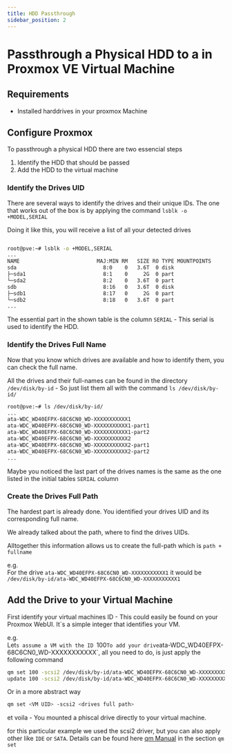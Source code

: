 ```yaml
---
title: HDD Passthrough
sidebar_position: 2
---
```


# Passthrough a Physical HDD to a in Proxmox VE Virtual Machine

## Requirements
- Installed harddrives in your proxmox Machine

## Configure Proxmox
To passthrough a physical HDD there are two essencial steps
1. Identify the HDD that should be passed
2. Add the HDD to the virtual machine

### Identify the Drives UID
There are several ways to identify the drives and their unique IDs.
The one that works out of the box is by applying the command `lsblk -o +MODEL,SERIAL`

Doing it like this, you will receive a list of all your detected drives

```bash

root@pve:~# lsblk -o +MODEL,SERIAL
...
NAME                         MAJ:MIN RM   SIZE RO TYPE MOUNTPOINTS     MODEL                SERIAL
sda                            8:0    0   3.6T  0 disk                 WDC WD40EFPX-68C6CN0 WD-XXXXXXXXXXX1
├─sda1                         8:1    0     2G  0 part
└─sda2                         8:2    0   3.6T  0 part
sdb                            8:16   0   3.6T  0 disk                 WDC WD40EFPX-68C6CN0 WD-XXXXXXXXXXX2
├─sdb1                         8:17   0     2G  0 part
└─sdb2                         8:18   0   3.6T  0 part
...
```

The essential part in the shown table is the column `SERIAL` - This serial is used to identify the HDD.

### Identify the Drives Full Name
Now that you know which drives are available and how to identify them, you can check the full name.

All the drives and their full-names can be found in the directory `/dev/disk/by-id` - So just list them all with the command `ls /dev/disk/by-id/`

```bash
root@pve:~# ls /dev/disk/by-id/
...
ata-WDC_WD40EFPX-68C6CN0_WD-XXXXXXXXXXX1
ata-WDC_WD40EFPX-68C6CN0_WD-XXXXXXXXXXX1-part1
ata-WDC_WD40EFPX-68C6CN0_WD-XXXXXXXXXXX1-part2
ata-WDC_WD40EFPX-68C6CN0_WD-XXXXXXXXXXX2
ata-WDC_WD40EFPX-68C6CN0_WD-XXXXXXXXXXX2-part1
ata-WDC_WD40EFPX-68C6CN0_WD-XXXXXXXXXXX2-part2
...
```
Maybe you noticed the last part of the drives names is the same as the one listed in the initial tables `SERIAL` column

### Create the Drives Full Path
The hardest part is already done.
You identified your drives UID and its corresponding full name.

We already talked about the path, where to find the drives UIDs.

Alltogether this information allows us to create the full-path which is `path + fullname`

e.g.<br/>
For the drive `ata-WDC_WD40EFPX-68C6CN0_WD-XXXXXXXXXXX1` it would be <br/>
`/dev/disk/by-id/ata-WDC_WD40EFPX-68C6CN0_WD-XXXXXXXXXXX1`


## Add the Drive to your Virtual Machine

First identify your virtual machines ID - This could easily be found on your Proxmox WebUI. It`s a simple integer that identifies your VM.

e.g.<br/>
Let`s assume a VM with the ID `100`
To add your drive `ata-WDC_WD40EFPX-68C6CN0_WD-XXXXXXXXXXX`, all you need to do, is just apply the following command

```bash
qm set 100 -scsi2 /dev/disk/by-id/ata-WDC_WD40EFPX-68C6CN0_WD-XXXXXXXXXXX1
update 100 -scsi2 /dev/disk/by-id/ata-WDC_WD40EFPX-68C6CN0_WD-XXXXXXXXXXX1
```
Or in a more abstract way
```bash
qm set <VM UID> -scsi2 <drives full path>
```

et voila - You mounted a phiscal drive directly to your virtual machine.


for this particular example we used the scsi2 driver, but you can also apply other like `IDE` or `SATA`.
Details can be found here [qm Manual](https://pve.proxmox.com/pve-docs/qm.1.html) in the section `qm set`
